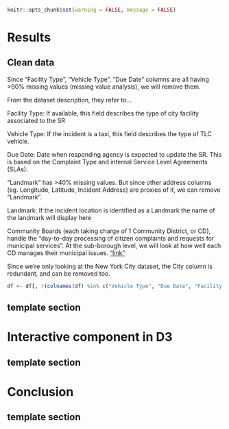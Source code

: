 ```r
knitr::opts_chunk$set(warning = FALSE, message = FALSE) 
```
# Results

## Clean data
Since "Facility Type", "Vehicle Type", "Due Date" columns are all having >90% missing values (missing value analysis), we will remove them. 

From the dataset description, they refer to...

Facility Type: If available, this field describes the type of city facility associated to the SR

Vehicle Type: If the incident is a taxi, this field describes the type of TLC vehicle.

Due Date: Date when responding agency is expected to update the SR. This is based on the Complaint Type and internal Service Level Agreements (SLAs).

"Landmark" has >40% missing values. But since other address columns (eg. Longitude, Latitude, Incident Address) are proxies of it, we can remove "Landmark".

Landmark: If the incident location is identified as a Landmark the name of the landmark will display here

Community Boards (each taking charge of 1 Community District, or CD), handle the "day-to-day processing of citizen complaints and requests for municipal services". At the sub-borough level, we will look at how well each CD manages their municipal issues.
["link"](https://www.nyc.gov/site/queenscb6/about/frequently-asked-questions-faq.page)

Since we're only looking at the New York City dataset, the City column is redundant, and can be removed too.

```r
df <- df[, !(colnames(df) %in% c("Vehicle Type", "Due Date", "Facility Type", "Landmark", "City"))]
```
## template section

# Interactive component in D3

## template section

# Conclusion

## template section
